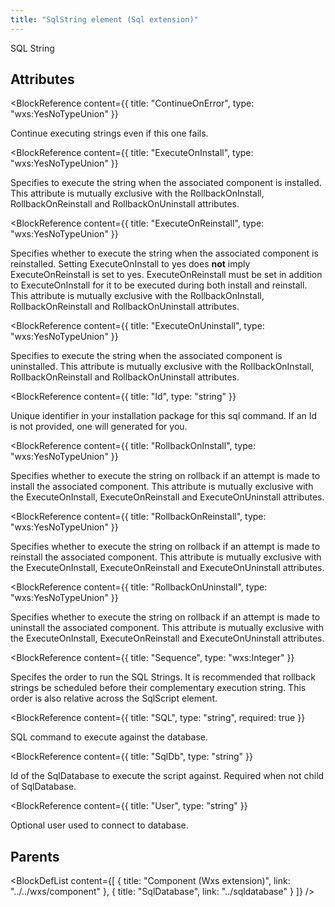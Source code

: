```yaml
---
title: "SqlString element (Sql extension)"
---
```



SQL String


## Attributes

<BlockWrapper>

  <BlockReference
    content={{
      title: "ContinueOnError",
      type: "wxs:YesNoTypeUnion"
    }}
  >
  Continue executing strings even if this one fails.
  </BlockReference>

  <BlockReference
    content={{
      title: "ExecuteOnInstall",
      type: "wxs:YesNoTypeUnion"
    }}
  >
  Specifies to execute the string when the associated component is installed. This attribute is mutually exclusive with the RollbackOnInstall, RollbackOnReinstall and RollbackOnUninstall attributes.
  </BlockReference>

  <BlockReference
    content={{
      title: "ExecuteOnReinstall",
      type: "wxs:YesNoTypeUnion"
    }}
  >
  Specifies whether to execute the string when the associated component is reinstalled. Setting ExecuteOnInstall to yes does **not** imply ExecuteOnReinstall is set to yes. ExecuteOnReinstall must be set in addition to ExecuteOnInstall for it to be executed during both install and reinstall. This attribute is mutually exclusive with the RollbackOnInstall, RollbackOnReinstall and RollbackOnUninstall attributes.
  </BlockReference>

  <BlockReference
    content={{
      title: "ExecuteOnUninstall",
      type: "wxs:YesNoTypeUnion"
    }}
  >
  Specifies to execute the string when the associated component is uninstalled. This attribute is mutually exclusive with the RollbackOnInstall, RollbackOnReinstall and RollbackOnUninstall attributes.
  </BlockReference>

  <BlockReference
    content={{
      title: "Id",
      type: "string"
    }}
  >
  Unique identifier in your installation package for this sql command. If an Id is not provided, one will generated for you.
  </BlockReference>

  <BlockReference
    content={{
      title: "RollbackOnInstall",
      type: "wxs:YesNoTypeUnion"
    }}
  >
  Specifies whether to execute the string on rollback if an attempt is made to install the associated component. This attribute is mutually exclusive with the ExecuteOnInstall, ExecuteOnReinstall and ExecuteOnUninstall attributes.
  </BlockReference>

  <BlockReference
    content={{
      title: "RollbackOnReinstall",
      type: "wxs:YesNoTypeUnion"
    }}
  >
  Specifies whether to execute the string on rollback if an attempt is made to reinstall the associated component. This attribute is mutually exclusive with the ExecuteOnInstall, ExecuteOnReinstall and ExecuteOnUninstall attributes.
  </BlockReference>

  <BlockReference
    content={{
      title: "RollbackOnUninstall",
      type: "wxs:YesNoTypeUnion"
    }}
  >
  Specifies whether to execute the string on rollback if an attempt is made to uninstall the associated component. This attribute is mutually exclusive with the ExecuteOnInstall, ExecuteOnReinstall and ExecuteOnUninstall attributes.
  </BlockReference>

  <BlockReference
    content={{
      title: "Sequence",
      type: "wxs:Integer"
    }}
  >
  Specifes the order to run the SQL Strings. It is recommended that rollback strings be scheduled before their complementary execution string. This order is also relative across the SqlScript element.
  </BlockReference>

  <BlockReference
    content={{
      title: "SQL",
      type: "string",
      required: true
    }}
  >
  SQL command to execute against the database.
  </BlockReference>

  <BlockReference
    content={{
      title: "SqlDb",
      type: "string"
    }}
  >
  Id of the SqlDatabase to execute the script against. Required when not child of SqlDatabase.
  </BlockReference>

  <BlockReference
    content={{
      title: "User",
      type: "string"
    }}
  >
  Optional user used to connect to database.
  </BlockReference>

</BlockWrapper>


## Parents

<BlockDefList content={[
    {
      title: "Component (Wxs extension)",
      link: "../../wxs/component"
    },
    {
      title: "SqlDatabase",
      link: "../sqldatabase"
    }
  ]}
/>